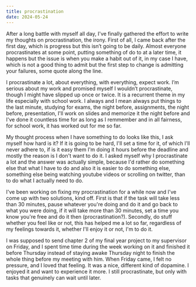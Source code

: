 ```yaml
---
title: procrastination
date: 2024-05-24
---
```


After a long battle with myself all day, I've finally gathered the effort to write my thoughts on procrastination, the irony. First of all, I came back after the first day, which is progress but this isn’t going to be daily. Almost everyone procrastinates at some point, putting something of do to at a later time, it happens but the issue is when you make a habit out of it, in my case I have, which is not a good thing to admit but the first step to change is admitting your failures, some quote along the line.

I procrastinate a lot, about everything, with everything, expect work. I’m serious about my work and promised myself I wouldn’t procrastinate, though I might have slipped up once or twice. It is a recurrent theme in my life especially with school work. I always and I mean always put things to the last minute, studying for exams, the night before, assignments, the night before, presentation, I'll work on slides and memorize it the night before and I've done it countless time for as long as I remmember and in all fairness, for school work, it has worked out for me so far.

My thought process when I have something to do looks like this, I ask myself how hard is it? If it is going to be hard, I'll set a time for it, of which I'll never adhere to, if is it easy them I'm doing it hours before the deadline and mostly the reason is I don't want to do it. I asked myself why I procrastinate a lot and the answer was actually simple, because I'd rather do something else that what I have to do and also it is easier to do something else, something else being watching youtube videos or scrolling on twitter, than to do what I actually need to do.

I've been working on fixing my procrastination for a while now and I've come up with two solutions, kind off. First is that if the task will take less than 30 minutes, pause whatever you're doing and do it and go back to what you were doing, if it will take more than 30 minutes, set a time you know you're free and do it then (procrastination?). Secondly, do stuff whether you feel like or not, this has helped me a lot so far, regardless of my feelings towards it, whether I'll enjoy it or not, I'm to do it.

I was supposed to send chapter 2 of my final year project to my supervisor on Friday, and I spent time time during the week working on it and finished it before Thursday instead of staying awake Thursday night to finish the whole thing before my meeting with him. When Friday came, I felt no pressure, and I loved that feeling. It was a nice, different kind of dopamine. I enjoyed it and want to experience it more. I still procrastinate, but only with tasks that genuinely can wait until later.
